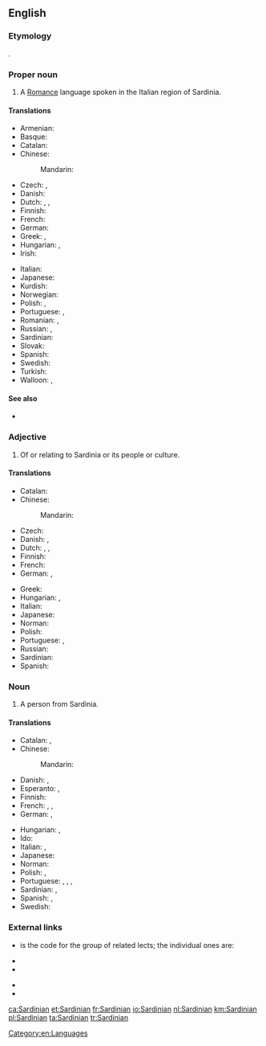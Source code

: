 ==English==
{{wikipedia|Sardinian language}}

===Etymology===
{{etyl|la|en}} {{lena}} {{m|la|Sardinianus}}.

===Proper noun===
{{en-proper noun}}

# A [[Romance]] language spoken in the Italian region of Sardinia.

====Translations====
{{trans-top|language}}
* Armenian: {{t|hy|սարդիներեն}}
* Basque: {{t|eu|sardiniera}}
* Catalan: {{t+|ca|sard|m}}
* Chinese:
*: Mandarin: {{t|cmn|薩丁尼亞語|tr=Sàdīngníyǎ yǔ|sc=Hani}}
* Czech: {{t|cs|sardština|f}}, {{t+|cs|sardinština|f}}
* Danish: {{t|da|sardisk|n}}
* Dutch: {{t+|nl|Sardisch|n}}, {{t+|nl|Sardinisch|n}}, {{qualifier|rare}} {{t+|nl|Sardijns|n}}
* Finnish: {{t+|fi|sardi}}
* French: {{t+|fr|sarde|m}}
* German: {{t+|de|Sardisch|n}}
* Greek: {{t+|el|σαρδηνιακά|n-p|sc=Grek}}, {{t|el|σαρδηνιακή γλώσσα|f|sc=Grek}}
* Hungarian: {{t+|hu|szárd}}, {{t|hu|szárd nyelv}}
* Irish: {{t|ga|an tSairdínis}}
{{trans-mid}}
* Italian: {{t+|it|sardo|m}}
* Japanese: {{t+|ja|サルデーニャ語|tr=Sarudēnya-go|sc=Jpan}}
* Kurdish: {{t+|ku|sardînî|f|sc=ku-Arab}}
* Norwegian: {{t+|no|sardisk|m|n}}
* Polish: {{t+|pl|sardyński|m}}, {{t|pl|język sardyński|m}}
* Portuguese: {{t+|pt|sardo|m}}, {{t+|pt|sardenho|m}}
* Romanian: {{t+|ro|sardă|f}}, {{t+|ro|limba sardă|f}}
* Russian: {{t+|ru|сарди́нский|m}}, {{t|ru|сарди́нский язы́к|m|sc=Cyrl}}
* Sardinian: {{t|sc|Sardu|m}}
* Slovak: {{t|sk|sardínčina|f}}
* Spanish: {{t+|es|sardo|m}}
* Swedish: {{t+|sv|sardiska|c}}
* Turkish: {{t+|tr|Sarduca}}
* Walloon: {{t+|wa|sarde|m}}, {{t|wa|sardignwès|m}}
{{trans-bottom}}

====See also====
* {{langcat|sc}}

===Adjective===
{{en-adj|-}}

# Of or relating to Sardinia or its people or culture.

====Translations====
{{trans-top|relating to Sardinia}}
* Catalan: {{t+|ca|sard}}
* Chinese:
*: Mandarin: {{t|cmn|薩丁尼亞的|tr=Sàdīngníyǎ de|sc=Hani}}
* Czech: {{t+|cs|sardinský}}
* Danish: {{t|da|sardisk}}, {{t|da|sardinsk}}
* Dutch: {{t+|nl|Sardisch}}, {{t+|nl|Sardinisch}}, {{qualifier|rare}} {{t+|nl|Sardijns}}
* Finnish: {{t+|fi|sardinialainen}}
* French: {{t+|fr|sarde}}
* German: {{t+|de|sardisch}}, {{t+|de|sardinisch}}
{{trans-mid}}
* Greek: {{t|el|σαρδηνιακός|sc=Grek}}
* Hungarian: {{t+|hu|szárd}}, {{t|hu|szardíniai}}
* Italian: {{t+|it|sardo}}
* Japanese: {{t|ja|サルデーニャの|tr=Sarudēnya no|sc=Jpan}}
* Norman: {{t|nrf|Sardaingnien}}
* Polish: {{t+|pl|sardyński}}
* Portuguese: {{t+|pt|sardo}}, {{t+|pt|sardenho}}
* Russian: {{t+|ru|сарди́нский}}
* Sardinian: {{t|sc|Sardu}}
* Spanish: {{t+|es|sardo}}
{{trans-bottom}}

===Noun===
{{en-noun}}

# A person from Sardinia.

====Translations====
{{trans-top|person from Sardinia}}
* Catalan: {{t+|ca|sard|m}}, {{t+|ca|sarda|f}}
* Chinese:
*: Mandarin: {{t|cmn|薩丁尼亞人|tr=Sàdīngníyǎ rén|sc=Hani}}
* Danish: {{t|da|sarder|c}}, {{t|da|sardinier|c}}
* Esperanto: {{t|eo|sardo}} {{qualifier|man or woman}}, {{t|eo|sardino}} {{qualifier|woman}}
* Finnish: {{t+|fi|sardinialainen}}
* French: {{t+|fr|Sarde|m|f}}, {{t|fr|Sardaignois|m}} {{qualifier|less frequent}}, {{t|fr|Sardaignoise|f}}
* German: {{t+|de|Sarde|m}}, {{t+|de|Sardin|f}}
{{trans-mid}}
* Hungarian: {{t|hu|szardíniai}}, {{t+|hu|szárd}}
* Ido: {{t+|io|Sardiniano}}
* Italian: {{t+|it|sardo|m}}, {{t+|it|sarda|f}}
* Japanese: {{t|ja|サルデーニャ人|tr=Sarudēnya-jin|sc=Jpan}}
* Norman: {{t|nrf|Sardaingnien|m}}
* Polish: {{t+|pl|Sardyńczyk|m}}, {{t+|pl|Sardynka|f}}
* Portuguese: {{t+|pt|sardo|m}}, {{t+|pt|sardenho|m}}, {{t+|pt|sarda|f}}, {{t+|pt|sardenha|f}}
* Sardinian: {{t|sc|Sardu|m}}, {{t|sc|Sarda|f}}
* Spanish: {{t+|es|sardo|m}}, {{t|es|sarda|f}}
* Swedish: {{t+|sv|sard|c}}
{{trans-bottom}}

===External links===
* {{ISO 639|1code=sc|3code=srd}} is the code for the group of related lects; the individual ones are:
{{top2}}
* {{ethnologue|lang=Campidanese Sardinian|code=sro}}
* {{ethnologue|lang=Gallurese Sardinian|code=sdn}}
{{mid2}}
* {{ethnologue|lang=Logudorese Sardinian|code=src}}
* {{ethnologue|lang=Sassarese Sardinian|code=sdc}}
{{bottom}}

[[Category:en:Languages]]

[[ca:Sardinian]]
[[et:Sardinian]]
[[fr:Sardinian]]
[[io:Sardinian]]
[[nl:Sardinian]]
[[km:Sardinian]]
[[pl:Sardinian]]
[[ta:Sardinian]]
[[tr:Sardinian]]